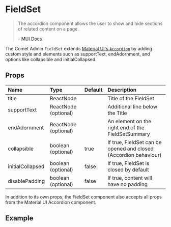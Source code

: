 
# FieldSet

> The accordion component allows the user to show and hide sections of related content on a page.
>
> \- [MUI Docs](https://mui.com/material-ui/react-accordion/)

The Comet Admin `FieldSet` extends [Material UI's `Accordion`](https://mui.com/material-ui/react-accordion) by adding custom style and elements such as supportText, endAdornment, and options like collapsible and initialCollapsed.

## Props

| Name              | Type   | Default   | Description                                                                      |
| :---------------- | :----- | :----- | :------------------------------------------------------------------------------- |
| title          | ReactNode |  | Title of the FieldSet |
| supportText          | ReactNode (optional) |  | Additional line below the Title |
| endAdornment          | ReactNode (optional) |  | An element on the right end of the FieldSetSummary |
| collapsible          | boolean (optional) | true | If true, FieldSet can be opened and closed (Accordion behaviour) |
| initialCollapsed          | boolean (optional) | false | If true, FieldSet is closed by default |
| disablePadding          | boolean (optional) | false | If true, content will have no padding |

In addition to its own props, the FieldSet component also accepts all props from the Material UI Accordion component.

## Example

<Story path="FieldSet" />
